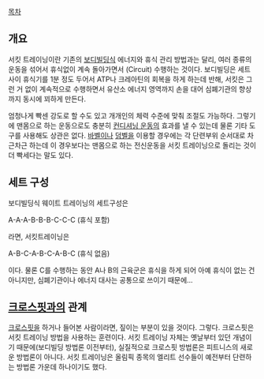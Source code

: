 [[목차]]

== 개요 ==

서킷 트레이닝이란 기존의 [[보디빌딩]]식 에너지와 휴식 관리 방법과는 달리, 여러 종류의 운동을 섞어서 휴식없이 계속 돌아가면서 (Circuit) 수행하는 것이다. 보디빌딩은 세트 사이 휴식기를 1분 정도 두어서 ATP나 크레아틴의 회복을 하게 하는데 반해, 서킷은 그런 거 없이 계속적으로 수행하면서 유산소 에너지 영역까지 손을 대어 심폐기관의 향상까지 동시에 꾀하게 만든다. 

엄청나게 빡센 강도로 할 수도 있고 개개인의 체력 수준에 맞춰 조절도 가능하다. 그렇기에 맨몸으로 하는 운동으로도 충분히 [[컨디셔닝 운동]]의 효과를 낼 수 있는데 물론 기타 도구를 사용해도 상관은 없다. [[바벨]]이나 [[덤벨]]을 이용할 경우에는 각 단련부위 순서대로 차근차근 하는데 이 경우보다는 맨몸으로 하는 전신운동을 서킷 트레이닝으로 돌리는 것이 더 빡세다는 말도 있다.

== 세트 구성 ==

보디빌딩식 웨이트 트레이닝의 세트구성은 

A-A-A-B-B-B-C-C-C (휴식 포함)

라면, 서킷트레이닝은 

A-B-C-A-B-C-A-B-C (휴식 없음)

이다. 물론 C를 수행하는 동안 A나 B의 근육군은 휴식을 하게 되어 아예 휴식이 없는 건 아니지만, 심폐기관이나 에너지 대사는 공통으로 쓰이기 때문에...

== [[크로스핏]]과의 관계 ==

[[크로스핏]]을 하거나 들어본 사람이라면, 짚이는 부분이 있을 것이다. 그렇다. 크로스핏은 서킷 트레이닝 방법을 사용하는 훈련이다. 서킷 트레이닝 자체는 옛날부터 있던 개념이기 때문에(보디빌딩 방법론 이전부터), 실질적으로 크로스핏 방법론은 피트니스의 새로운 방법론이 아니다. 서킷 트레이닝은 올림픽 종목의 엘리트 선수들이 예전부터 단련하는 방법론 가운데 하나이기도 했다.
